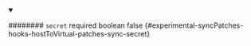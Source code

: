 
<details className="config-field" data-expandable="false" open>
<summary>

######## `secret` <span className="config-field-required" data-required="false">required</span> <span className="config-field-type">boolean</span> <span className="config-field-default">false</span> <span className="config-field-enum"></span> {#experimental-syncPatches-hooks-hostToVirtual-patches-sync-secret}



</summary>



</details>
